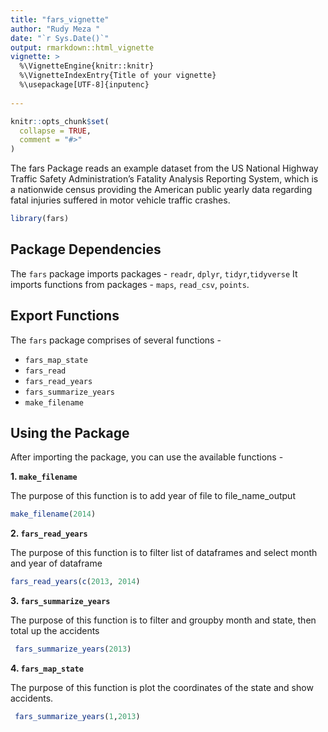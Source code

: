 ```yaml
---
title: "fars_vignette"
author: "Rudy Meza "
date: "`r Sys.Date()`"
output: rmarkdown::html_vignette
vignette: >
  %\VignetteEngine{knitr::knitr}
  %\VignetteIndexEntry{Title of your vignette}
  %\usepackage[UTF-8]{inputenc}
  
---
```


```r
knitr::opts_chunk$set(
  collapse = TRUE,
  comment = "#>"
)
```

The fars Package reads an example dataset from the  US National Highway Traffic Safety Administration's Fatality Analysis Reporting System, which is a nationwide census providing the American public yearly data regarding fatal injuries suffered in motor vehicle traffic crashes.


```r
library(fars)
```

## Package Dependencies

The `fars` package imports packages - `readr`, `dplyr`, `tidyr`,`tidyverse`
It imports functions from packages - `maps`, `read_csv`, `points`.

## Export Functions

The `fars` package comprises of several functions -

- `fars_map_state`
- `fars_read`
- `fars_read_years`
- `fars_summarize_years`
- `make_filename`


## Using the Package

After importing the package, you can use the available functions -

**1. `make_filename` **

The purpose of this function is to add year of file to file_name_output


```r
make_filename(2014)
```

**2. `fars_read_years` **

The purpose of this function is to filter list of dataframes and select month and year of dataframe

```r
fars_read_years(c(2013, 2014)
```

**3. `fars_summarize_years` **

The purpose of this function is to filter and groupby month and state, then total up the accidents

```r
 fars_summarize_years(2013)
```


**4. `fars_map_state` **

The purpose of this function is plot the coordinates of the state and show accidents.

```r
 fars_summarize_years(1,2013)
```
